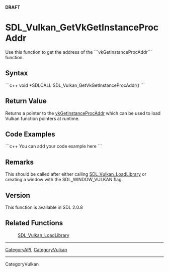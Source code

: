 <!-- pragma section-numbers off -->
<!-- pragma camelcase off -->
'''DRAFT'''

= SDL_Vulkan_GetVkGetInstanceProcAddr =
Use this function to get the address of the ```vkGetInstanceProcAddr``` function.



== Syntax ==
```c++
void *SDLCALL SDL_Vulkan_GetVkGetInstanceProcAddr()
```

== Return Value ==
Returns a pointer to the [https://www.khronos.org/registry/vulkan/specs/1.1-extensions/man/html/vkGetInstanceProcAddr.html vkGetInstanceProcAddr] which can be used to load Vulkan function pointers at runtime.

== Code Examples ==
```c++
You can add your code example here
```


== Remarks ==
This should be called after either calling [[SDL_Vulkan_LoadLibrary]] or creating a window with the SDL_WINDOW_VULKAN flag.

<!-- #Leave this section as-is unless you have a remark to put in.  In that case, replace ''You can add useful comments here'' with your remark(s) following the Style Guide instructions.  Leave the rest of the markup alone and delete this comment. -->

== Version ==
This function is available in SDL 2.0.8

== Related Functions ==
:[[SDL_Vulkan_LoadLibrary]]

----
[[CategoryAPI]], [[CategoryVulkan]]
----
CategoryVulkan
